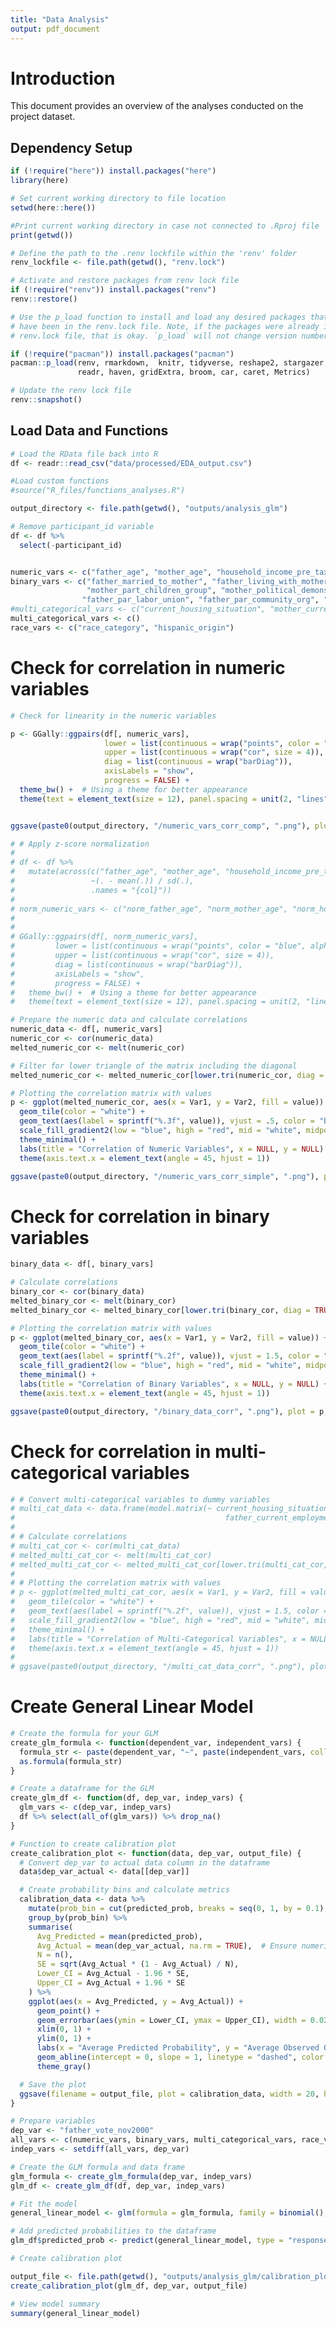 ```yaml
---
title: "Data Analysis"
output: pdf_document
---
```


# Introduction
This document provides an overview of the analyses conducted on the project dataset.

## Dependency Setup
```r

if (!require("here")) install.packages("here")
library(here)

# Set current working directory to file location
setwd(here::here())

#Print current working directory in case not connected to .Rproj file
print(getwd())

# Define the path to the .renv lockfile within the 'renv' folder
renv_lockfile <- file.path(getwd(), "renv.lock")

# Activate and restore packages from renv lock file
if (!require("renv")) install.packages("renv")
renv::restore()

# Use the p_load function to install and load any desired packages that may not 
# have been in the renv.lock file. Note, if the packages were already in the 
# renv.lock file, that is okay. `p_load` will not change version number

if (!require("pacman")) install.packages("pacman")
pacman::p_load(renv, rmarkdown,  knitr, tidyverse, reshape2, stargazer, GGally,
               readr, haven, gridExtra, broom, car, caret, Metrics)

# Update the renv lock file
renv::snapshot()
```

## Load Data and Functions
```r
# Load the RData file back into R
df <- readr::read_csv("data/processed/EDA_output.csv")

#Load custom functions
#source("R_files/functions_analyses.R")

output_directory <- file.path(getwd(), "outputs/analysis_glm")
```


```r

# Remove participant_id variable
df <- df %>% 
  select(-participant_id)


numeric_vars <- c("father_age", "mother_age", "household_income_pre_tax")
binary_vars <- c("father_married_to_mother", "father_living_with_mother", "mother_part_labor_union", "mother_part_community_org", 
                 "mother_part_children_group", "mother_political_demonstration", "father_vote_nov2000", "mother_vote_nov2000",
                "father_par_labor_union", "father_par_community_org", "father_par_children_group", "father_political_demonstration")
#multi_categorical_vars <- c("current_housing_situation", "mother_current_employment_status", "father_current_employment_status")
multi_categorical_vars <- c()
race_vars <- c("race_category", "hispanic_origin")

```

# Check for correlation in numeric variables

```r
# Check for linearity in the numeric variables

p <- GGally::ggpairs(df[, numeric_vars],
                     lower = list(continuous = wrap("points", color = "blue", alpha = 0.5)),
                     upper = list(continuous = wrap("cor", size = 4)),
                     diag = list(continuous = wrap("barDiag")),
                     axisLabels = "show",
                     progress = FALSE) +
  theme_bw() +  # Using a theme for better appearance
  theme(text = element_text(size = 12), panel.spacing = unit(2, "lines"))  # Customizing text and spacing


ggsave(paste0(output_directory, "/numeric_vars_corr_comp", ".png"), plot = p, width = 10, height = 8, dpi = 300)


```

```r
# # Apply z-score normalization
# 
# df <- df %>%
#   mutate(across(c("father_age", "mother_age", "household_income_pre_tax"),
#                 ~(. - mean(.)) / sd(.),
#                 .names = "{col}"))
# 
# norm_numeric_vars <- c("norm_father_age", "norm_mother_age", "norm_household_income_pre_tax")
# 
# 
# GGally::ggpairs(df[, norm_numeric_vars],
#         lower = list(continuous = wrap("points", color = "blue", alpha = 0.5)),
#         upper = list(continuous = wrap("cor", size = 4)),
#         diag = list(continuous = wrap("barDiag")),
#         axisLabels = "show",
#         progress = FALSE) +
#   theme_bw() +  # Using a theme for better appearance
#   theme(text = element_text(size = 12), panel.spacing = unit(2, "lines"))  # Customizing text and spacing

```

```r

# Prepare the numeric data and calculate correlations
numeric_data <- df[, numeric_vars]
numeric_cor <- cor(numeric_data)
melted_numeric_cor <- melt(numeric_cor)

# Filter for lower triangle of the matrix including the diagonal
melted_numeric_cor <- melted_numeric_cor[lower.tri(numeric_cor, diag = TRUE), ]

# Plotting the correlation matrix with values
p <- ggplot(melted_numeric_cor, aes(x = Var1, y = Var2, fill = value)) + 
  geom_tile(color = "white") +
  geom_text(aes(label = sprintf("%.3f", value)), vjust = .5, color = "black") +
  scale_fill_gradient2(low = "blue", high = "red", mid = "white", midpoint = 0) +
  theme_minimal() +
  labs(title = "Correlation of Numeric Variables", x = NULL, y = NULL) +
  theme(axis.text.x = element_text(angle = 45, hjust = 1))

ggsave(paste0(output_directory, "/numeric_vars_corr_simple", ".png"), plot = p, width = 10, height = 8, dpi = 300)

```

# Check for correlation in binary variables

```r
binary_data <- df[, binary_vars]

# Calculate correlations
binary_cor <- cor(binary_data)
melted_binary_cor <- melt(binary_cor)
melted_binary_cor <- melted_binary_cor[lower.tri(binary_cor, diag = TRUE), ]

# Plotting the correlation matrix with values
p <- ggplot(melted_binary_cor, aes(x = Var1, y = Var2, fill = value)) + 
  geom_tile(color = "white") +
  geom_text(aes(label = sprintf("%.2f", value)), vjust = 1.5, color = "black") +
  scale_fill_gradient2(low = "blue", high = "red", mid = "white", midpoint = 0) +
  theme_minimal() +
  labs(title = "Correlation of Binary Variables", x = NULL, y = NULL) +
  theme(axis.text.x = element_text(angle = 45, hjust = 1))

ggsave(paste0(output_directory, "/binary_data_corr", ".png"), plot = p, width = 10, height = 8, dpi = 300)


```

# Check for correlation in multi-categorical variables

```r
# # Convert multi-categorical variables to dummy variables
# multi_cat_data <- data.frame(model.matrix(~ current_housing_situation + mother_current_employment_status + 
#                                               father_current_employment_status - 1, data = df))
# 
# # Calculate correlations
# multi_cat_cor <- cor(multi_cat_data)
# melted_multi_cat_cor <- melt(multi_cat_cor)
# melted_multi_cat_cor <- melted_multi_cat_cor[lower.tri(multi_cat_cor, diag = TRUE), ]
# 
# # Plotting the correlation matrix with values
# p <- ggplot(melted_multi_cat_cor, aes(x = Var1, y = Var2, fill = value)) + 
#   geom_tile(color = "white") +
#   geom_text(aes(label = sprintf("%.2f", value)), vjust = 1.5, color = "black") +
#   scale_fill_gradient2(low = "blue", high = "red", mid = "white", midpoint = 0) +
#   theme_minimal() +
#   labs(title = "Correlation of Multi-Categorical Variables", x = NULL, y = NULL) +
#   theme(axis.text.x = element_text(angle = 45, hjust = 1))
# 
# ggsave(paste0(output_directory, "/multi_cat_data_corr", ".png"), plot = p, width = 10, height = 8, dpi = 300)


```

# Create General Linear Model

```r
# Create the formula for your GLM
create_glm_formula <- function(dependent_var, independent_vars) {
  formula_str <- paste(dependent_var, "~", paste(independent_vars, collapse = " + "))
  as.formula(formula_str)
}

# Create a dataframe for the GLM
create_glm_df <- function(df, dep_var, indep_vars) {
  glm_vars <- c(dep_var, indep_vars)
  df %>% select(all_of(glm_vars)) %>% drop_na()
}

# Function to create calibration plot
create_calibration_plot <- function(data, dep_var, output_file) {
  # Convert dep_var to actual data column in the dataframe
  data$dep_var_actual <- data[[dep_var]]

  # Create probability bins and calculate metrics
  calibration_data <- data %>%
    mutate(prob_bin = cut(predicted_prob, breaks = seq(0, 1, by = 0.1), include.lowest = TRUE, right = FALSE)) %>%
    group_by(prob_bin) %>%
    summarise(
      Avg_Predicted = mean(predicted_prob),
      Avg_Actual = mean(dep_var_actual, na.rm = TRUE),  # Ensure numeric calculation
      N = n(),
      SE = sqrt(Avg_Actual * (1 - Avg_Actual) / N),
      Lower_CI = Avg_Actual - 1.96 * SE,
      Upper_CI = Avg_Actual + 1.96 * SE
    ) %>%
    ggplot(aes(x = Avg_Predicted, y = Avg_Actual)) +
      geom_point() +
      geom_errorbar(aes(ymin = Lower_CI, ymax = Upper_CI), width = 0.02) +
      xlim(0, 1) +
      ylim(0, 1) +
      labs(x = "Average Predicted Probability", y = "Average Observed Outcome", title = "Calibration Plot") +
      geom_abline(intercept = 0, slope = 1, linetype = "dashed", color = "red") +
      theme_gray()

  # Save the plot
  ggsave(filename = output_file, plot = calibration_data, width = 20, height = 16, units = "cm")
}


```

```r

# Prepare variables
dep_var <- "father_vote_nov2000"
all_vars <- c(numeric_vars, binary_vars, multi_categorical_vars, race_vars) # define these variables as needed
indep_vars <- setdiff(all_vars, dep_var)

# Create the GLM formula and data frame
glm_formula <- create_glm_formula(dep_var, indep_vars)
glm_df <- create_glm_df(df, dep_var, indep_vars)

# Fit the model
general_linear_model <- glm(formula = glm_formula, family = binomial(), data = glm_df, control = list(maxit = 1000))

# Add predicted probabilities to the dataframe
glm_df$predicted_prob <- predict(general_linear_model, type = "response")

# Create calibration plot

output_file <- file.path(getwd(), "outputs/analysis_glm/calibration_plot.png")
create_calibration_plot(glm_df, dep_var, output_file)

# View model summary
summary(general_linear_model)

```
